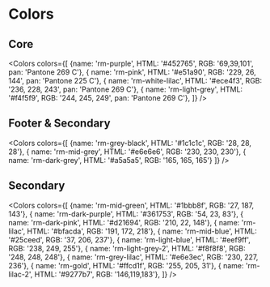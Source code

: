 
<Meta title="Foundations/Colors" />

# Colors


## Core
<Colors colors={[
        {name: 'rm-purple', HTML: '#452765', RGB: '69,39,101', pan: 'Pantone 269 C'},
        { name: 'rm-pink', HTML: '#e51a90', RGB: '229, 26, 144', pan: 'Pantone 225 C'},
        { name: 'rm-white-lilac', HTML: '#ece4f3', RGB: '236, 228, 243', pan: 'Pantone 269 C'},
        { name: 'rm-light-grey', HTML: '#f4f5f9', RGB: '244, 245, 249', pan: 'Pantone 269 C'},
    ]} />


## Footer & Secondary
<Colors colors={[
        {name: 'rm-grey-black', HTML: '#1c1c1c', RGB: '28, 28, 28'},
        { name: 'rm-mid-grey', HTML: '#e6e6e6', RGB: '230, 230, 230'},
        { name: 'rm-dark-grey', HTML: '#a5a5a5', RGB: '165, 165, 165'}
    ]} />


## Secondary
<Colors colors={[
        {name: 'rm-mid-green', HTML: '#1bbb8f', RGB: '27, 187, 143'},
        { name: 'rm-dark-purple', HTML: '#361753', RGB: '54, 23, 83'},
        { name: 'rm-dark-pink', HTML: '#d21694', RGB: '210, 22, 148'},
        { name: 'rm-lilac', HTML: '#bfacda', RGB: '191, 172, 218'},
        { name: 'rm-mid-blue', HTML: '#25ceed', RGB: '37, 206, 237'},
        { name: 'rm-light-blue', HTML: '#eef9ff', RGB: '238, 249, 255'},
        { name: 'rm-light-grey-2', HTML: '#f8f8f8', RGB: '248, 248, 248'},
        { name: 'rm-grey-lilac', HTML: '#e6e3ec', RGB: '230, 227, 236'},
        { name: 'rm-gold', HTML: '#ffcd1f', RGB: '255, 205, 31'},
        { name: 'rm-lilac-2', HTML: '#9277b7', RGB: '146,119,183'},
    ]} />